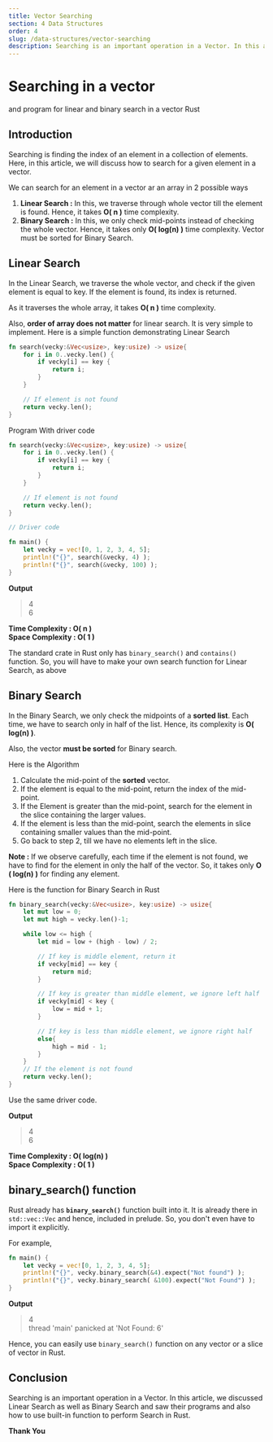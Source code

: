 ```yaml
---
title: Vector Searching
section: 4 Data Structures
order: 4
slug: /data-structures/vector-searching
description: Searching is an important operation in a Vector. In this article, we will discuss Linear Search as well as Binary Search and see their programs and also how to use built-in function to perform Search in Rust.
---
```


# Searching in a vector
and program for linear and binary search in a vector Rust

## Introduction

Searching is finding the index of an element in a collection of elements. Here, in this article, we will discuss how to search for a given element in a vector.

We can search for an element in a vector ar an array in 2 possible ways

1. **Linear Search :** In this, we traverse through whole vector till the element is found. Hence, it takes **O( n )** time complexity.
2. **Binary Search :** In this, we only check mid-points instead of checking the whole vector. Hence, it takes only **O( log(n) )** time complexity. Vector must be sorted for Binary Search.

## Linear Search

In the Linear Search, we traverse the whole vector, and check if the given element is equal to key. If the element is found, its index is returned.

As it traverses the whole array, it takes **O( n )** time complexity. 

Also, **order of array does not matter** for linear search. It is very simple to implement. Here is a simple function demonstrating Linear Search

```rust
fn search(vecky:&Vec<usize>, key:usize) -> usize{
    for i in 0..vecky.len() {
        if vecky[i] == key {
            return i;
        }
    }

    // If element is not found
    return vecky.len();
}
```

Program With driver code

```rust
fn search(vecky:&Vec<usize>, key:usize) -> usize{
    for i in 0..vecky.len() {
        if vecky[i] == key {
            return i;
        }
    }

    // If element is not found
    return vecky.len();
}

// Driver code

fn main() {
    let vecky = vec![0, 1, 2, 3, 4, 5];
    println!("{}", search(&vecky, 4) );
    println!("{}", search(&vecky, 100) );
}
```


**Output**

> 4 <br />
6

**Time Complexity : O( n )** <br/>
**Space Complexity : O( 1 )**


The standard crate in Rust only has `binary_search()` and `contains()` function. So, you will have to make your own search function for Linear Search, as above


## Binary Search

In the Binary Search, we only check the midpoints of a **sorted list**. Each time, we have to search only in half of the list. Hence, its complexity is **O( log(n) )**.

Also, the vector **must be sorted** for Binary search.

Here is the Algorithm
1. Calculate the mid-point of the **sorted** vector.
2. If the element is equal to the mid-point, return the index of the mid-point.
3. If the Element is greater than the mid-point, search for the element in the slice containing the larger values.
4. If the element is less than the mid-point, search the elements in slice containing smaller values than the mid-point.
5. Go back to step 2, till we have no elements left in the slice.

**Note :** If we observe carefully, each time if the element is not found, we have to find for the element in only the half of the vector. So, it takes only **O ( log(n) )** for finding any element.

Here is the function for Binary Search in Rust

```rust
fn binary_search(vecky:&Vec<usize>, key:usize) -> usize{
    let mut low = 0;
    let mut high = vecky.len()-1;

    while low <= high {
        let mid = low + (high - low) / 2;

        // If key is middle element, return it
        if vecky[mid] == key {
            return mid;
        }

        // If key is greater than middle element, we ignore left half
        if vecky[mid] < key {
            low = mid + 1;
        }

        // If key is less than middle element, we ignore right half
        else{
            high = mid - 1;
        }
    }
    // If the element is not found
    return vecky.len();
}
```

Use the same driver code.

**Output**

> 4 <br />
6

**Time Complexity : O( log(n) )** <br/>
**Space Complexity : O( 1 )**

## binary_search() function

Rust already has **`binary_search()`** function built into it. It is already there in `std::vec::Vec` and hence, included in prelude. So, you don't even have to import it explicitly.

For example,

```rust
fn main() {
    let vecky = vec![0, 1, 2, 3, 4, 5];
    println!("{}", vecky.binary_search(&4).expect("Not found") );
    println!("{}", vecky.binary_search( &100).expect("Not Found") );
}
```

**Output**

> 4 <br />
thread 'main' panicked at 'Not Found: 6'

Hence, you can easily use `binary_search()` function on any vector or  a slice of vector in Rust.

## Conclusion

Searching is an important operation in a Vector. In this article, we discussed Linear Search as well as Binary Search and saw their programs and also how to use built-in function to perform Search in Rust.

**Thank You**


<SEO title="Searching in a Vector - Rust Programming"
     description="Searching is an important operation in a Vector. In this article, we will discuss Linear Search as well as Binary Search and see their programs and also how to use built-in function to perform Search in Rust" />
